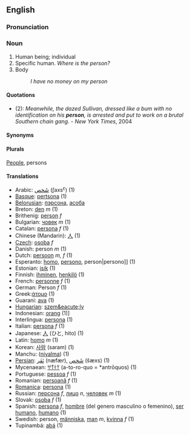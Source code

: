 ==English==
===Pronunciation===

===Noun===
#Human being; individual
#Specific human. ''Where is the person?''
#Body <!-- needs revising; also is this a legal term? -->
#:''I have no money on my person''

====Quotations====
* (2): ''Meanwhile, the dazed Sullivan, dressed like a bum with no identification on his '''person''', is arrested and put to work on a brutal Southern chain gang.''  - ''New York Times'', 2004

====Synonyms====

====Plurals====

[[People]], persons

====Translations====
*Arabic: [[شَخص]] (ʃaxsˁ) (1)
*[[Basque]]: [[pertsona]] (1)
*[[Belorusian]]: [[пэрсона]], [[асоба]]
*Breton: [[den]] ''m'' (1)
*Brithenig: [[person]] ''f''
*Bulgarian: [[човек]] ''m'' (1)
*Catalan: [[persona]] ''f'' (1)
*Chinese (Mandarin): [[人]] (1)
*[[Czech]]: [[osoba]] ''f''
*Danish: person ''m'' (1)
*Dutch: [[persoon]] ''m, f'' (1)
*Esperanto: [[homo]], [[persono]], {{ReVo}}person|persono]] (1)
*Estonian: [[isik]] (1)
*Finnish: [[ihminen]], [[henkilö]] (1)
*French: [[personne]] ''f'' (1)
*German: Person ''f'' (1)
*Greek:[[άτομο]] (1)
*Guarani: [[ava]] (1)
*[[Hungarian]]: [[szem&eacute;ly]]
*Indonesian: [[orang]] (1)]
*Interlingua: [[persona]] (1)
*Italian: [[persona]] ''f'' (1)
*Japanese: [[人]] (ひと, hito) (1)
*Latin: [[homo]] ''m'' (1)
*Korean: [[사람]] (saram) (1)
*Manchu: ([[niyalma]]) (1) <!--is this a transliteration?  If so, it should not be wikified-->
*[[Persian]]:  [[نَفَر]] (næfær), [[شَخص]] (šæxs) (1)
*Mycenaean: [[𐀀𐀵𐀫𐀦]] (a-to-ro-quo = *antrōquos) (1)
*Portuguese: [[pessoa]] ''f'' (1)
*Romanian: [[persoană]] ''f'' (1)
*[[Romanica]]: [[persona]] (1)
*Russian: [[персона]] ''f'', [[лицо]] ''n'', [[человек]] ''m'' (1)
*Slovak: [[osoba#Slovak|osoba]] ''f'' (1)
*Spanish: [[persona]] ''f'', [[hombre]] (del genero masculino o femenino),  [[ser humano]], [[humano]] (1) <!--is "del genero masculino o femenino" part of the translation or does it mean that "hombre" can apply to both a man and a woman?  If the latter, is it really necessary to say this? -->
*Swedish: person, [[människa]], [[man]] ''m'', [[kvinna]] ''f'' (1)
*Tupinambá: [[abá]] (1)